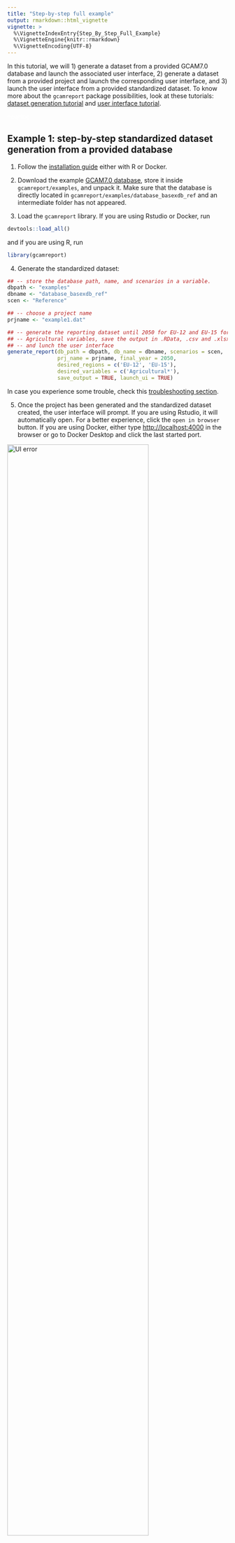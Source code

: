 ```yaml
---
title: "Step-by-step full example"
output: rmarkdown::html_vignette
vignette: >
  %\VignetteIndexEntry{Step_By_Step_Full_Example}
  %\VignetteEngine{knitr::rmarkdown}
  %\VignetteEncoding{UTF-8}
---
```


In this tutorial, we will 1) generate a dataset from a provided GCAM7.0 database and launch the associated user interface, 2) generate a dataset from a provided project and launch the corresponding user interface, and 3) launch the user interface from a provided standardized dataset. To know more about the `gcamreport` package possibilities, look at these tutorials: [dataset generation tutorial](https://bc3lc.github.io/gcamreport/articles/Dataset_Generation_Tutorial.html) and [user interface tutorial](https://bc3lc.github.io/gcamreport/articles/Interactive_UI_Tutorial.html).

<span style="color:white">newline</span>









## Example 1: step-by-step standardized dataset generation from a provided database

1) Follow the [installation guide](https://bc3lc.github.io/gcamreport/index.html#installation-guide) either with R or Docker.

2) Download the example [GCAM7.0 database](https://zenodo.org/records/10258919), store it inside `gcamreport/examples`, and unpack it. Make sure that the database is directly located in `gcamreport/examples/database_basexdb_ref` and an intermediate folder has not appeared.

3) Load the `gcamreport` library. If you are using Rstudio or Docker, run

``` r
devtools::load_all()
```

and if you are using R, run

``` r
library(gcamreport)
```

4) Generate the standardized dataset:

``` r
## -- store the database path, name, and scenarios in a variable.
dbpath <- "examples"
dbname <- "database_basexdb_ref"
scen <- "Reference"

## -- choose a project name
prjname <- "example1.dat"

## -- generate the reporting dataset until 2050 for EU-12 and EU-15 for all the 
## -- Agricultural variables, save the output in .RData, .csv and .xlsx format, 
## -- and lunch the user interface
generate_report(db_path = dbpath, db_name = dbname, scenarios = scen, 
                prj_name = prjname, final_year = 2050, 
                desired_regions = c('EU-12', 'EU-15'), 
                desired_variables = c('Agricultural*'), 
                save_output = TRUE, launch_ui = TRUE)
```

In case you experience some trouble, check this [troubleshooting section](https://bc3lc.github.io/gcamreport/articles/Dataset_Generation_Tutorial.html#troubleshooting-for-the-generate_report-function). 


5) Once the project has been generated and the standardized dataset created, the user interface will prompt. If you are using Rstudio, it will automatically open. For a better experience, click the `open in browser` button. If you are using Docker, either type <http://localhost:4000> in the browser or go to Docker Desktop and click the last started port.

<img src="https://raw.githubusercontent.com/bc3LC/gcamreport/gcam-v7.0/vignettes/readme_fig/shiny_error1.png" title="Click the last started docker port" alt="UI error" width="80%" height="80%"/>

**Note**: Remember that the user interface can only be launched through the [full R installation](https://bc3lc.github.io/gcamreport/index.html#with-r-full-mode-installation) or the [Docker installation](https://bc3lc.github.io/gcamreport/index.html#with-docker).

6) Check the generated dataset: look in the `examples` folder and you should see two files named `example1_standardized.csv` and `example1_standardized.xlsx` containing the standardized dataset. 

7) Note that a file called `database_basexdb_ref_example1.dat` has appeared in the `examples` folder. This is the generated project file from the provided database. If you want to rebuild the standardized dataset or launch the user interface, you can use this file directly and avoid rebuilding the project. If you want to proceed as mentioned, you can follow [Example 2](#example2).

8) Note that a file named `example1_standardized.RData` has appeared in the `examples` folder. This is the report file generated from the provided database. If you want to launch the user interface in the future, you can use this file directly and avoid creating or loading the project again. If you want to proceed as mentioned, you can follow [Example 3](#example3).

<span style="color:white">newline</span>









## Example 2: step-by-step standardized dataset generation from a provided project {#example2}

1) Follow the [installation guide](https://bc3lc.github.io/gcamreport/index.html#installation-guide) either with R or Docker

2) In this example we will use an example rgcam project stored in `examples` called `example2.dat`

3) Load the `gcamreport` library. If you are using Rstudio or Docker, run

``` r
devtools::load_all()
```

and if you are using R, run

``` r
library(gcamreport)
```

4) Generate the standardized dataset:

```r
## -- store the project path and name in a variable.
prjname <- "examples/example2.dat"

## -- generate the reporting dataset until 2050 for EU-12 and EU-15 for all the 
## -- Agricultural variables, save the output in .RData, .csv and .xlsx format, 
## -- and lunch the user interface
generate_report(prj_name = prjname, final_year = 2050, 
                desired_regions = c('EU-12', 'EU-15'),
                desired_variables = c('Agricultural*'), 
                save_output = TRUE, launch_ui = TRUE)
```
In case you experience some trouble, check this [troubleshooting section](https://bc3lc.github.io/gcamreport/articles/Dataset_Generation_Tutorial.html#troubleshooting-for-the-generate_report-function).

5) Once the project has been generated and the standardized dataset created, the user interface will prompt. If you are using Rstudio, it will automatically open. For a better experience, click the `open in browser` button. If you are using Docker, either type <http://localhost:4000> in the browser or go to Docker Desktop and click the last started port.

<img src="https://raw.githubusercontent.com/bc3LC/gcamreport/gcam-v7.0/vignettes/readme_fig/shiny_error1.png" title="Click the last started docker port" alt="UI error" width="80%" height="80%"/>

**Note**: Remember that the user interface can only be launched through the [full R installation](https://bc3lc.github.io/gcamreport/index.html#with-r-full-mode-installation) or the [Docker installation](https://bc3lc.github.io/gcamreport/index.html#with-docker).

6) Check the generated dataset: look in the `examples` folder and you should see two files named `example2_standardized.csv` and `example2_standardized.xlsx` containing the standardized dataset.

7) Note that a file called `example2_standardized.RData` has appeared in the `examples` folder. This is the report file generated from the provided database. If you want to launch the user interface in the future, you can use this file directly and avoid creating or loading the project again. If you want to proceed as mentioned, you can follow [Example 3](#example3).

<span style="color:white">newline</span>









## Example 3: step-by-step user interface launching from a provided standardized dataset {#example3}

**Note**: Remember that the user interface can only be launched through the [full R installation](https://bc3lc.github.io/gcamreport/index.html#with-r-full-mode-installation) or the [Docker installation](https://bc3lc.github.io/gcamreport/index.html#with-docker).

1) Follow the [installation guide](https://bc3lc.github.io/gcamreport/index.html#installation-guide) either with the R full installation or the Docker installation.

2) In this example we will use a standardized example dataset stored in `examples` called `example3.RData`.

3) Load the `gcamreport` library:

``` r
devtools::load_all()
```

4) Launch the user interface for the standardized dataset:

``` r
## -- load gcamreport library.
devtools::load_all() # if using Rstudio or Docker
library(gcamreport) # if using R

## -- store the project path and name in a variable.
datapath <- "examples/example3.RData"

## -- launch the user interface
launch_gcamreport_ui(data_path = datapath)
```
In case you experience some trouble, check this [troubleshooting section](https://bc3lc.github.io/gcamreport/articles/Interactive_UI_Tutorial.html#troubleshooting-when-launching-the-ui-with-the-docker-installation).


5) Once the project has been generated and the standardized dataset created, the user interface will prompt. If you are using Rstudio, it will automatically open. For a better experience, click the `open in browser` button. If you are using Docker, either type <http://localhost:4000> in the browser or go to Docker Desktop and click the last started port.

<img src="https://raw.githubusercontent.com/bc3LC/gcamreport/gcam-v7.0/vignettes/readme_fig/shiny_error1.png" title="Click the last started docker port" alt="UI error" width="80%" height="80%"/>

6) If you just ran [Example 1](#example1) or [Example 2](#example2), you should have a variable called `report` in the environment. You can also use it to launch the user interface:

``` r
## -- load gcamreport library.
devtools::load_all() # if using Rstudio or Docker
library(gcamreport) # if using R

## -- store the database path, name, and scenarios in a variable.
dataname <- "report"

## -- launch the user interface
launch_gcamreport_ui(data = dataname)
```


